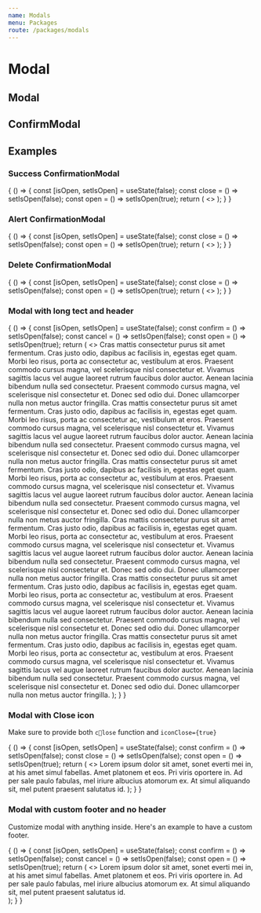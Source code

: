 ```yaml
---
name: Modals
menu: Packages
route: /packages/modals
---
```



# Modal

<PackageMetadata pkg={pkg}/>

## Modal

<Props of={Modal} />

## ConfirmModal

<Props of={ConfirmModal} />




## Examples

### Success ConfirmationModal

<Playground>
{
    () => {
      const [isOpen, setIsOpen] = useState(false);
      const close = () => setIsOpen(false);
      const open = () => setIsOpen(true);
      return (
        <>
          <ButtonPrimary onClick={open} text={"Show Confirmation modal"} />
          <ConfirmModal
            isOpen={isOpen} 
            close={close}
            header={"Accept the change"}
            bodyText={"Your action will be approved"}
            okCb={close}
            okText={"Accept"}
            state={"success"}/>
        </>
      );
    }
}
</Playground>

### Alert ConfirmationModal

<Playground>
{
    () => {
      const [isOpen, setIsOpen] = useState(false);
      const close = () => setIsOpen(false);
      const open = () => setIsOpen(true);
      return (
        <>
          <ButtonPrimary onClick={open} text={"Show Confirmation modal"} />
          <ConfirmModal
            isOpen={isOpen} 
            close={close}
            header={"Dangerous action"}
            bodyText={"Are you sure you want to demot the participants?"}
            okCb={close}
            okText={"Demote"}
            state={"alert"}/>
        </>
      );
    }
}
</Playground>

### Delete ConfirmationModal

<Playground>
{
    () => {
      const [isOpen, setIsOpen] = useState(false);
      const close = () => setIsOpen(false);
      const open = () => setIsOpen(true);
      return (
        <>
          <ButtonPrimary onClick={open} text={"Show Confirmation modal"} />
          <ConfirmModal
            isOpen={isOpen} 
            close={close}
            header={"Deleting files"}
            bodyText={"Are you sure you want to delete the files?"}
            okCb={close}
            okText={"Delete"}
            state={"alert"}/>
        </>
      );
    }
}
</Playground>

### Modal with long tect and header

<Playground>
{
    () => {
      const [isOpen, setIsOpen] = useState(false);
      const confirm = () => setIsOpen(false);
      const cancel = () => setIsOpen(false);
      const open = () => setIsOpen(true);
      return (
        <>
          <ButtonPrimary onClick={open} text={"Show Modal"} />
          <Modal
            isOpen={isOpen}
            close={cancel}
            headerText={"Header Text"}
            width={"300px"}
            okCallback={confirm}
            cancelText={"Cancel"}
          >
            <BodyUI>
              Cras mattis consectetur purus sit amet fermentum. Cras justo odio,
              dapibus ac facilisis in, egestas eget quam. Morbi leo risus, porta
              ac consectetur ac, vestibulum at eros. Praesent commodo cursus
              magna, vel scelerisque nisl consectetur et. Vivamus sagittis lacus
              vel augue laoreet rutrum faucibus dolor auctor. Aenean lacinia
              bibendum nulla sed consectetur. Praesent commodo cursus magna, vel
              scelerisque nisl consectetur et. Donec sed odio dui. Donec
              ullamcorper nulla non metus auctor fringilla. Cras mattis
              consectetur purus sit amet fermentum. Cras justo odio, dapibus ac
              facilisis in, egestas eget quam. Morbi leo risus, porta ac
              consectetur ac, vestibulum at eros. Praesent commodo cursus magna,
              vel scelerisque nisl consectetur et. Vivamus sagittis lacus vel
              augue laoreet rutrum faucibus dolor auctor. Aenean lacinia bibendum
              nulla sed consectetur. Praesent commodo cursus magna, vel
              scelerisque nisl consectetur et. Donec sed odio dui. Donec
              ullamcorper nulla non metus auctor fringilla. Cras mattis
              consectetur purus sit amet fermentum. Cras justo odio, dapibus ac
              facilisis in, egestas eget quam. Morbi leo risus, porta ac
              consectetur ac, vestibulum at eros. Praesent commodo cursus magna,
              vel scelerisque nisl consectetur et. Vivamus sagittis lacus vel
              augue laoreet rutrum faucibus dolor auctor. Aenean lacinia bibendum
              nulla sed consectetur. Praesent commodo cursus magna, vel
              scelerisque nisl consectetur et. Donec sed odio dui. Donec
              ullamcorper nulla non metus auctor fringilla. Cras mattis
              consectetur purus sit amet fermentum. Cras justo odio, dapibus ac
              facilisis in, egestas eget quam. Morbi leo risus, porta ac
              consectetur ac, vestibulum at eros. Praesent commodo cursus magna,
              vel scelerisque nisl consectetur et. Vivamus sagittis lacus vel
              augue laoreet rutrum faucibus dolor auctor. Aenean lacinia bibendum
              nulla sed consectetur. Praesent commodo cursus magna, vel
              scelerisque nisl consectetur et. Donec sed odio dui. Donec
              ullamcorper nulla non metus auctor fringilla. Cras mattis
              consectetur purus sit amet fermentum. Cras justo odio, dapibus ac
              facilisis in, egestas eget quam. Morbi leo risus, porta ac
              consectetur ac, vestibulum at eros. Praesent commodo cursus magna,
              vel scelerisque nisl consectetur et. Vivamus sagittis lacus vel
              augue laoreet rutrum faucibus dolor auctor. Aenean lacinia bibendum
              nulla sed consectetur. Praesent commodo cursus magna, vel
              scelerisque nisl consectetur et. Donec sed odio dui. Donec
              ullamcorper nulla non metus auctor fringilla. Cras mattis
              consectetur purus sit amet fermentum. Cras justo odio, dapibus ac
              facilisis in, egestas eget quam. Morbi leo risus, porta ac
              consectetur ac, vestibulum at eros. Praesent commodo cursus magna,
              vel scelerisque nisl consectetur et. Vivamus sagittis lacus vel
              augue laoreet rutrum faucibus dolor auctor. Aenean lacinia bibendum
              nulla sed consectetur. Praesent commodo cursus magna, vel
              scelerisque nisl consectetur et. Donec sed odio dui. Donec
              ullamcorper nulla non metus auctor fringilla.
            </BodyUI>
          </Modal>
        </>
      );
    }
}
</Playground>

### Modal with Close icon

Make sure to provide both `close` function and `iconClose={true}`

<Playground>
{
    () => {
      const [isOpen, setIsOpen] = useState(false);
      const confirm = () => setIsOpen(false);
      const close = () => setIsOpen(false);
      const open = () => setIsOpen(true);
      return (
        <>
          <ButtonPrimary onClick={open} text={"Show Modal with custom footer"} />
          <Modal footer={false} headerText={"Information"} isOpen={isOpen} width={"30%"} close={close} iconClose={true}>
            <BodyUI>
              Lorem ipsum dolor sit amet, sonet everti mei in, at his amet simul
              fabellas. Amet platonem et eos. Pri viris oportere in. Ad per sale
              paulo fabulas, mel iriure albucius atomorum ex. At simul aliquando
              sit, mel putent praesent salutatus id.
            </BodyUI>
          </Modal>
        </>
      );
    }
}
</Playground>


### Modal with custom footer and no header

Customize modal with anything inside. Here's an example to have a custom footer.


<Playground>
{
    () => {
      const [isOpen, setIsOpen] = useState(false);
      const confirm = () => setIsOpen(false);
      const cancel = () => setIsOpen(false);
      const open = () => setIsOpen(true);
      return (
        <>
          <ButtonPrimary onClick={open} text={"Show Modal with custom footer"} />
          <Modal footer={false} isOpen={isOpen} width={"30%"}>
            <BodyUI>
              Lorem ipsum dolor sit amet, sonet everti mei in, at his amet simul
              fabellas. Amet platonem et eos. Pri viris oportere in. Ad per sale
              paulo fabulas, mel iriure albucius atomorum ex. At simul aliquando
              sit, mel putent praesent salutatus id.
            </BodyUI>
            <div style={{marginTop: "32px", textAlign: "center"}}>
              <ButtonSecondary text="Cancel" onClick={cancel} />
              <ButtonPrimary text="OK" onClick={confirm} />
            </div>
          </Modal>
        </>
      );
    }
}
</Playground>


